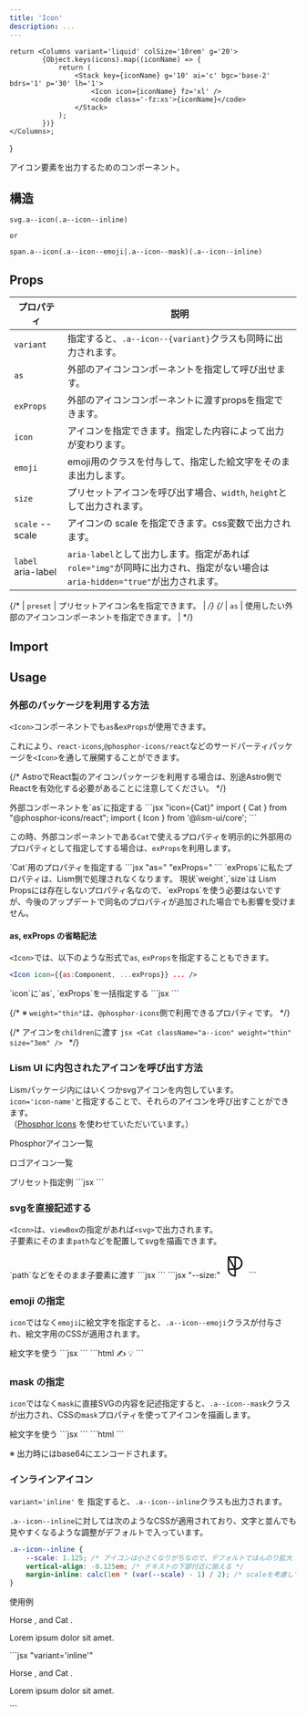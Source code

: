 ```yaml
---
title: 'Icon'
description: ...
---
```



	return <Columns variant='liquid' colSize='10rem' g='20'>
			{Object.keys(icons).map((iconName) => {
				return (
					<Stack key={iconName} g='10' ai='c' bgc='base-2' bdrs='1' p='30' lh='1'>
						<Icon icon={iconName} fz='xl' />
						<code class='-fz:xs'>{iconName}</code>
					</Stack>
				);
			})}
	</Columns>;
}


アイコン要素を出力するためのコンポーネント。


## 構造
```pug
svg.a--icon(.a--icon--inline)

or 

span.a--icon(.a--icon--emoji|.a--icon--mask)(.a--icon--inline)
```


## Props

| プロパティ | 説明 |
|---|---|
| `variant` | 指定すると、`.a--icon--{variant}`クラスも同時に出力されます。 |
| `as` | 外部のアイコンコンポーネントを指定して呼び出せます。 |
| `exProps` | 外部のアイコンコンポーネントに渡すpropsを指定できます。 |
| `icon` | アイコンを指定できます。指定した内容によって出力が変わります。 |
| `emoji`| emoji用のクラスを付与して、指定した絵文字をそのまま出力します。 |
| `size` | プリセットアイコンを呼び出す場合、`width`, `height`として出力されます。|
| `scale` <PropBadge type="cssvar">--scale</PropBadge>| アイコンの scale を指定できます。css変数で出力されます。 |
| `label` <PropBadge type="attr">aria-label</PropBadge>| `aria-label`として出力します。指定があれば`role="img"`が同時に出力され、指定がない場合は`aria-hidden="true"`が出力されます。 |


{/* | `preset` | プリセットアイコン名を指定できます。 | */}
{/* | `as` | 使用したい外部のアイコンコンポーネントを指定できます。 | */}



## Import

<ImportCode component='Icon' />

## Usage


### 外部のパッケージを利用する方法

`<Icon>`コンポーネントでも`as`&`exProps`が使用できます。

これにより、`react-icons`,`@phosphor-icons/react`などのサードパーティパッケージを`<Icon>`を通して展開することができます。

{/* <Callout type='warning'>
AstroでReact製のアイコンパッケージを利用する場合は、別途Astro側でReactを有効化する必要があることに注意してください。
</Callout> */}

<Spacer h={10}/>


<Preview>
	<PreviewTitle>外部コンポーネントを`as`に指定する</PreviewTitle>
	<PreviewArea resize p={20}>
		<Icon as={Cat} c='black' fz='2rem'/>
	</PreviewArea>
	<PreviewCode>
```jsx "icon={Cat}"
import { Cat } from "@phosphor-icons/react";
import { Icon } from '@lism-ui/core';

<Icon as={Cat} c='black' fz='2rem'/>
```
	</PreviewCode>
</Preview>


この時、外部コンポーネントである`Cat`で使えるプロパティを明示的に外部用のプロパティとして指定してする場合は、`exProps`を利用します。

<Preview>
	<PreviewTitle>`Cat`用のプロパティを指定する</PreviewTitle>
	<PreviewArea resize p={20}>
		<Icon as={Cat} exProps={{ weight:'fill', size:'3em' }} c='blue' />
	</PreviewArea>
	<PreviewCode>
		```jsx "as=" "exProps="
		<Icon as={Cat} exProps={{ weight:'fill', size:'3em' }} c='blue' />
		```
	</PreviewCode>
</Preview>

<Note type='note' title='Note'>
`exProps`に私たプロパティは、Lism側で処理されなくなります。  
現状`weight`,`size`は Lism Propsには存在しないプロパティ名なので、`exProps`を使う必要はないですが、今後のアップデートで同名のプロパティが追加された場合でも影響を受けません。
</Note>

<Spacer h={10}/>

#### as, exProps の省略記法

`<Icon>`では、以下のような形式で`as`, `exProps`を指定することもできます。

```jsx
<Icon icon={{as:Component, ...exProps}} ... />
```

<Preview>
	<PreviewTitle>`icon`に`as`, `exProps`を一括指定する</PreviewTitle>
	<PreviewArea resize p={20}>
		<Icon icon={{as:Cat, weight:'fill', size:'3em'}} c='black' />
	</PreviewArea>
	<PreviewCode>
		```jsx
		<Icon icon={{as:Cat, weight:'fill', size:'3em'}} c='black' />
		``` 
	</PreviewCode>
</Preview>



{/* ※ `weight="thin"`は、`@phosphor-icons`側で利用できるプロパティです。 */}

{/* <Preview>
	<PreviewTitle>アイコンを`children`に渡す</PreviewTitle>
	<PreviewArea resize p={20}>
		<Cat className="a--icon" weight="thin" size="3em" />
	</PreviewArea>
	<PreviewCode>
		```jsx
		<Cat className="a--icon" weight="thin" size="3em" />
		```
	</PreviewCode>
</Preview> */}



### Lism UI に内包されたアイコンを呼び出す方法

Lismパッケージ内にはいくつかsvgアイコンを内包しています。  
`icon='icon-name'`と指定することで、それらのアイコンを呼び出すことができます。  
（[Phosphor Icons](https://phosphoricons.com/) を使わせていただいています。）

<PreviewTitle>Phosphorアイコン一覧</PreviewTitle>
<Container>
<PresetIcons icons={phIcons} />
</Container>

<PreviewTitle>ロゴアイコン一覧</PreviewTitle>
<Container>
<PresetIcons icons={logoIcons} />
</Container>

<Preview>
	<PreviewTitle>プリセット指定例</PreviewTitle>
	<PreviewArea resize p={20}>
		<Cluster g={20}>
			<Icon icon='lightbulb' size='40px' />
			<Icon icon='warning' fz='2xl' c='blue' />
		</Cluster>
	</PreviewArea>
	<PreviewCode>
		```jsx
		<Cluster g={20}>
			<Icon icon='lightbulb' size='40px' />
			<Icon icon='warning' fz='2xl' c='blue' />
		</Cluster>
		```
	</PreviewCode>
</Preview>



### svgを直接記述する

`<Icon>`は、`viewBox`の指定があれば`<svg>`で出力されます。  
子要素にそのまま`path`などを配置してsvgを描画できます。


<Preview>
	<PreviewTitle>`path`などをそのまま子要素に渡す</PreviewTitle>
	<PreviewArea resize p={20}>
		<Icon viewBox='0 0 256 256' label='Phosphor Icons のロゴ' fz='3em' c='red'>
			<path d='M144,24H64a8,8,0,0,0-8,8V160a80.09,80.09,0,0,0,80,80,8,8,0,0,0,8-8V168a72,72,0,0,0,0-144ZM72,62.54,122.32,152H72Zm56,66.92L77.68,40H128ZM72.51,168H128v55.5A64.14,64.14,0,0,1,72.51,168ZM144,152V40a56,56,0,0,1,0,112Z'></path>
		</Icon>
	</PreviewArea>
	<PreviewCode slot='tab' label='JSX'>
		```jsx
		<Icon viewBox='0 0 256 256' label='Phosphor Icons のロゴ' fz='3em' c='red'>
			<path d='M144,24H64a8,8,0,0,0-8,8V160a80.09,80.09,0,0,0,80,80,8,8,0,0,0,8-8V168a72,72,0,0,0,0-144ZM72,62.54,122.32,152H72Zm56,66.92L77.68,40H128ZM72.51,168H128v55.5A64.14,64.14,0,0,1,72.51,168ZM144,152V40a56,56,0,0,1,0,112Z'></path>
		</Icon>
		```
	</PreviewCode>
	<PreviewCode slot='tab' label='HTML'>
		```jsx "--size:"
		<svg xmlns="http://www.w3.org/2000/svg" viewBox="0 0 256 256" width="3em" height="3em" fill="currentColor" focusable="false" aria-label="Phosphor Icons のロゴ" role="img" class="a--icon -c:" style="--c:var(--red)">
			<path d="M144,24H64a8,8,0,0,0-8,8V160a80.09,80.09,0,0,0,80,80,8,8,0,0,0,8-8V168a72,72,0,0,0,0-144ZM72,62.54,122.32,152H72Zm56,66.92L77.68,40H128ZM72.51,168H128v55.5A64.14,64.14,0,0,1,72.51,168ZM144,152V40a56,56,0,0,1,0,112Z"></path>
		</svg>
		```
	</PreviewCode>
</Preview>


### emoji の指定

`icon`ではなく`emoji`に絵文字を指定すると、`.a--icon--emoji`クラスが付与され、絵文字用のCSSが適用されます。

<Preview>
	<PreviewTitle>絵文字を使う</PreviewTitle>
	<PreviewArea resize p={20}>
		<Flex g='20'>
			<Icon emoji='✍️' fz='2xl' />
			<Icon emoji='💡' fz='2xl' />
		</Flex>
	</PreviewArea>
	<PreviewCode slot='tab' label='JSX'>
		```jsx
		<Icon emoji='✍️' fz='2xl' />
		<Icon emoji='💡' fz='2xl' />
		```
	</PreviewCode>
	<PreviewCode slot='tab' label='HTML'>
		```html
		<span class="a--icon a--icon--emoji -fz:2xl" aria-hidden="true">✍️</span>
		<span class="a--icon a--icon--emoji -fz:2xl" aria-hidden="true">💡</span>
		```
	</PreviewCode>
</Preview>


### mask の指定

`icon`ではなく`mask`に直接SVGの内容を記述指定すると、`.a--icon--mask`クラスが出力され、CSSの`mask`プロパティを使ってアイコンを描画します。

<Preview>
	<PreviewTitle>絵文字を使う</PreviewTitle>
	<PreviewArea resize p={20}>
		<Icon
			fz='3xl'
			c='main'
			mask='<svg xmlns="http://www.w3.org/2000/svg" width="32" height="32" fill="#000000" viewBox="0 0 256 256"><path d="M216,64H176a48,48,0,0,0-96,0H40A16,16,0,0,0,24,80V200a16,16,0,0,0,16,16H216a16,16,0,0,0,16-16V80A16,16,0,0,0,216,64ZM128,32a32,32,0,0,1,32,32H96A32,32,0,0,1,128,32Zm88,168H40V80H80V96a8,8,0,0,0,16,0V80h64V96a8,8,0,0,0,16,0V80h40Z"></path></svg>'
		/>
	</PreviewArea>
	<PreviewCode slot='tab' label='JSX'>
		```jsx
		<Icon
			fz='3xl'
			c='main'
			mask='<svg xmlns="http://www.w3.org/2000/svg" width="32" height="32" fill="#000000" viewBox="0 0 256 256"><path d="M216,64H176a48,48,0,0,0-96,0H40A16,16,0,0,0,24,80V200a16,16,0,0,0,16,16H216a16,16,0,0,0,16-16V80A16,16,0,0,0,216,64ZM128,32a32,32,0,0,1,32,32H96A32,32,0,0,1,128,32Zm88,168H40V80H80V96a8,8,0,0,0,16,0V80h64V96a8,8,0,0,0,16,0V80h40Z"></path></svg>'
		/>
		```
	</PreviewCode>
	<PreviewCode slot='tab' label='HTML'>
		```html
		<span
			class="a--icon a--icon--mask -fz:3xl -c:main"
			style="--icon-mask:url(data:image/svg+xml;base64,PHN2ZyB4bWxucz0iaHR0cDovL3d3dy53My5vcmcvMjAwMC9zdmciIHdpZHRoPSIzMiIgaGVpZ2h0PSIzMiIgZmlsbD0iIzAwMDAwMCIgdmlld0JveD0iMCAwIDI1NiAyNTYiPjxwYXRoIGQ9Ik0yMTYsNjRIMTc2YTQ4LDQ4LDAsMCwwLTk2LDBINDBBMTYsMTYsMCwwLDAsMjQsODBWMjAwYTE2LDE2LDAsMCwwLDE2LDE2SDIxNmExNiwxNiwwLDAsMCwxNi0xNlY4MEExNiwxNiwwLDAsMCwyMTYsNjRaTTEyOCwzMmEzMiwzMiwwLDAsMSwzMiwzMkg5NkEzMiwzMiwwLDAsMSwxMjgsMzJabTg4LDE2OEg0MFY4MEg4MFY5NmE4LDgsMCwwLDAsMTYsMFY4MGg2NFY5NmE4LDgsMCwwLDAsMTYsMFY4MGg0MFoiPjwvcGF0aD48L3N2Zz4=)" aria-hidden="true"></span>
		```
	</PreviewCode>
</Preview>

※ 出力時にはbase64にエンコードされます。


### インラインアイコン

`variant='inline'` を 指定すると、`.a--icon--inline`クラスも出力されます。

`.a--icon--inline`に対しては次のようなCSSが適用されており、文字と並んでも見やすくなるような調整がデフォルトで入っています。

```css
.a--icon--inline {
	--scale: 1.125; /* アイコンは小さくなりがちなので、デフォルトでほんのり拡大 */
	vertical-align: -0.125em; /* テキストの下部付近に揃える */
	margin-inline: calc(1em * (var(--scale) - 1) / 2); /* scaleを考慮してマージンをつける */
}
```

<Preview>
	<PreviewTitle>使用例</PreviewTitle>
	<PreviewArea resize p={20}>
		<p>Horse <Icon variant='inline' as={Horse} />, and Cat <Icon variant='inline' as={Cat}/>.</p>
		<p><Icon variant='inline' icon={{as:WarningCircle, weight:'fill'}} scale='2' c='red' /> Lorem ipsum dolor sit amet.</p>
	</PreviewArea>
	<PreviewCode>
		```jsx "variant='inline'"
		<p>
			Horse <Icon variant='inline' as={Horse} />, and Cat <Icon variant='inline' as={Cat}/>.
		</p>
		<p>
			<Icon variant='inline' icon={{as:WarningCircle, weight:'fill'}} scale='2' c='red' /> Lorem ipsum dolor sit amet.
		</p>
		```
	</PreviewCode>
</Preview>

